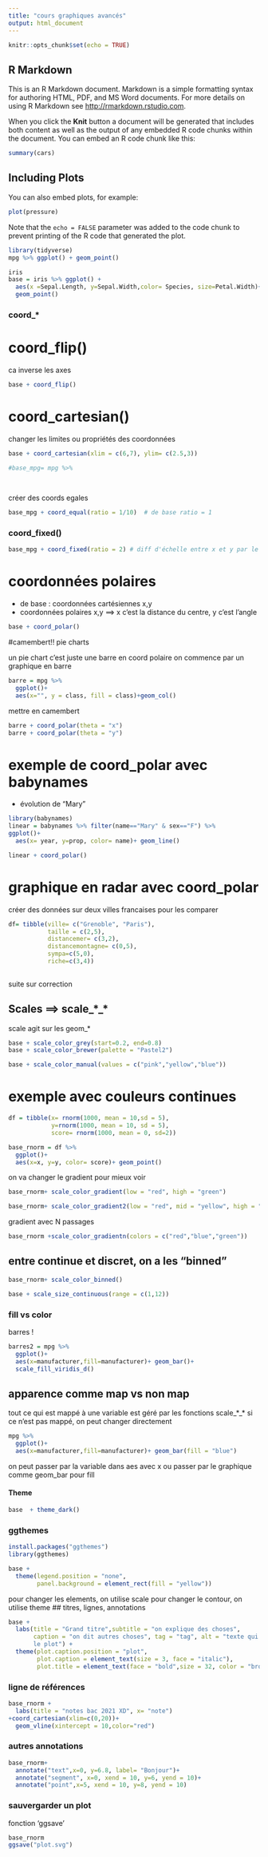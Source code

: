 ```yaml
---
title: "cours graphiques avancés"
output: html_document
---
```


```r
knitr::opts_chunk$set(echo = TRUE)
```

## R Markdown

This is an R Markdown document. Markdown is a simple formatting syntax for authoring HTML, PDF, and MS Word documents. For more details on using R Markdown see <http://rmarkdown.rstudio.com>.

When you click the **Knit** button a document will be generated that includes both content as well as the output of any embedded R code chunks within the document. You can embed an R code chunk like this:

```r
summary(cars)
```

## Including Plots

You can also embed plots, for example:

```r
plot(pressure)
```

Note that the `echo = FALSE` parameter was added to the code chunk to prevent printing of the R code that generated the plot.

```r

library(tidyverse)
mpg %>% ggplot() + geom_point()

```

```r
iris
base = iris %>% ggplot() +
  aes(x =Sepal.Length, y=Sepal.Width,color= Species, size=Petal.Width)+
  geom_point()
```
### coord_*
# coord_flip()
ca inverse les axes

```r
base + coord_flip()

```

# coord_cartesian()

changer les limites ou propriétés des coordonnées
```r
base + coord_cartesian(xlim = c(6,7), ylim= c(2.5,3))

```
```r
#base_mpg= mpg %>% 
  
  
```

créer des coords egales
```r
base_mpg + coord_equal(ratio = 1/10)  # de base ratio = 1

```



### coord_fixed()
```r
base_mpg + coord_fixed(ratio = 2) # diff d'échelle entre x et y par le ratio
```
# coordonnées polaires

- de base : coordonnées cartésiennes x,y
- coordonnées polaires x,y ==> x c'est la distance du centre, y c'est l'angle
```r
base + coord_polar()
```
#camembert!! pie charts

un pie chart c'est juste une barre en coord polaire
on commence par un graphique en barre

```r
barre = mpg %>% 
  ggplot()+
  aes(x="", y = class, fill = class)+geom_col()

```
mettre en camembert
```r
barre + coord_polar(theta = "x")
barre + coord_polar(theta = "y")
```
# exemple de coord_polar avec babynames
- évolution de "Mary"
```r
library(babynames)
linear = babynames %>% filter(name=="Mary" & sex=="F") %>% 
ggplot()+ 
  aes(x= year, y=prop, color= name)+ geom_line()

```

```r
linear + coord_polar()
```
# graphique en radar avec coord_polar
créer des données sur deux villes francaises pour les comparer
```r
df= tibble(ville= c("Grenoble", "Paris"),
           taille = c(2,5),
           distancemer= c(3,2),
           distancemontagne= c(0,5),
           sympa=c(5,0),
           riche=c(3,4))
           

```
suite sur correction

## Scales ==> scale_*_*
scale agit sur les geom_*

```r
base + scale_color_grey(start=0.2, end=0.8)
base + scale_color_brewer(palette = "Pastel2")

```

```r
base + scale_color_manual(values = c("pink","yellow","blue"))
```
# exemple avec couleurs continues
```r
df = tibble(x= rnorm(1000, mean = 10,sd = 5),
            y=rnorm(1000, mean = 10, sd = 5),
            score= rnorm(1000, mean = 0, sd=2))

base_rnorm = df %>% 
  ggplot()+
  aes(x=x, y=y, color= score)+ geom_point()
```

on va changer le gradient pour mieux voir
```r
base_rnorm+ scale_color_gradient(low = "red", high = "green")
```
```r
base_rnorm+ scale_color_gradient2(low = "red", mid = "yellow", high = "green")
```

gradient avec N passages
```r
base_rnorm +scale_color_gradientn(colors = c("red","blue","green"))
```
## entre continue et discret, on a les "binned"
```r
base_rnorm+ scale_color_binned()

```

```r
base + scale_size_continuous(range = c(1,12))
```
### fill vs color
barres ! 
```r
barres2 = mpg %>% 
  ggplot()+
  aes(x=manufacturer,fill=manufacturer)+ geom_bar()+
  scale_fill_viridis_d()
```
## apparence comme map vs non map

tout ce qui est mappé à une variable est géré par les fonctions scale_*_*
si ce n'est pas mappé, on peut changer directement
```r
mpg %>% 
  ggplot()+
  aes(x=manufacturer,fill=manufacturer)+ geom_bar(fill = "blue")
```
on peut passer par la variable dans aes avec x ou passer par le graphique comme
geom_bar pour fill



#### Theme ####

```r
base  + theme_dark()
```
### ggthemes

```r
install.packages("ggthemes")
library(ggthemes)

```

```r
base +
  theme(legend.position = "none", 
        panel.background = element_rect(fill = "yellow"))
```
 
pour changer les elements, on utilise scale
pour changer le contour, on utilise theme
## titres, lignes, annotations
```r
base +
  labs(title = "Grand titre",subtitle = "on explique des choses", 
       caption = "on dit autres choses", tag = "tag", alt = "texte qui décrit 
       le plot") + 
  theme(plot.caption.position = "plot",
        plot.caption = element_text(size = 3, face = "italic"),
        plot.title = element_text(face = "bold",size = 32, color = "brown"))
```
### ligne de références

```r
base_rnorm +
  labs(title = "notes bac 2021 XD", x= "note")
+coord_cartesian(xlim=c(0,20))+
  geom_vline(xintercept = 10,color="red")
```
### autres annotations

```r
base_rnorm+
  annotate("text",x=0, y=6.8, label= "Bonjour")+
  annotate("segment", x=0, xend = 10, y=6, yend = 10)+
  annotate("point",x=5, xend = 10, y=8, yend = 10)
```
### sauvergarder un plot

fonction 'ggsave'

```r
base_rnorm
ggsave("plot.svg")

```

